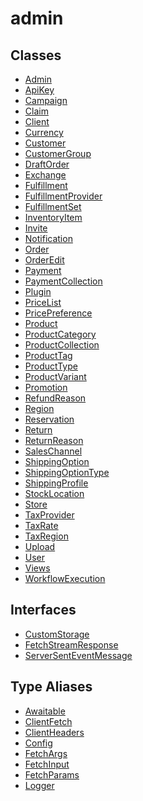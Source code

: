 
# admin

## Classes

- [Admin](../../admin/classes/js_sdk.admin.Admin/page.mdx)
- [ApiKey](../../admin/classes/js_sdk.admin.ApiKey/page.mdx)
- [Campaign](../../admin/classes/js_sdk.admin.Campaign/page.mdx)
- [Claim](../../admin/classes/js_sdk.admin.Claim/page.mdx)
- [Client](../../admin/classes/js_sdk.admin.Client/page.mdx)
- [Currency](../../admin/classes/js_sdk.admin.Currency/page.mdx)
- [Customer](../../admin/classes/js_sdk.admin.Customer/page.mdx)
- [CustomerGroup](../../admin/classes/js_sdk.admin.CustomerGroup/page.mdx)
- [DraftOrder](../../admin/classes/js_sdk.admin.DraftOrder/page.mdx)
- [Exchange](../../admin/classes/js_sdk.admin.Exchange/page.mdx)
- [Fulfillment](../../admin/classes/js_sdk.admin.Fulfillment/page.mdx)
- [FulfillmentProvider](../../admin/classes/js_sdk.admin.FulfillmentProvider/page.mdx)
- [FulfillmentSet](../../admin/classes/js_sdk.admin.FulfillmentSet/page.mdx)
- [InventoryItem](../../admin/classes/js_sdk.admin.InventoryItem/page.mdx)
- [Invite](../../admin/classes/js_sdk.admin.Invite/page.mdx)
- [Notification](../../admin/classes/js_sdk.admin.Notification/page.mdx)
- [Order](../../admin/classes/js_sdk.admin.Order/page.mdx)
- [OrderEdit](../../admin/classes/js_sdk.admin.OrderEdit/page.mdx)
- [Payment](../../admin/classes/js_sdk.admin.Payment/page.mdx)
- [PaymentCollection](../../admin/classes/js_sdk.admin.PaymentCollection/page.mdx)
- [Plugin](../../admin/classes/js_sdk.admin.Plugin/page.mdx)
- [PriceList](../../admin/classes/js_sdk.admin.PriceList/page.mdx)
- [PricePreference](../../admin/classes/js_sdk.admin.PricePreference/page.mdx)
- [Product](../../admin/classes/js_sdk.admin.Product/page.mdx)
- [ProductCategory](../../admin/classes/js_sdk.admin.ProductCategory/page.mdx)
- [ProductCollection](../../admin/classes/js_sdk.admin.ProductCollection/page.mdx)
- [ProductTag](../../admin/classes/js_sdk.admin.ProductTag/page.mdx)
- [ProductType](../../admin/classes/js_sdk.admin.ProductType/page.mdx)
- [ProductVariant](../../admin/classes/js_sdk.admin.ProductVariant/page.mdx)
- [Promotion](../../admin/classes/js_sdk.admin.Promotion/page.mdx)
- [RefundReason](../../admin/classes/js_sdk.admin.RefundReason/page.mdx)
- [Region](../../admin/classes/js_sdk.admin.Region/page.mdx)
- [Reservation](../../admin/classes/js_sdk.admin.Reservation/page.mdx)
- [Return](../../admin/classes/js_sdk.admin.Return/page.mdx)
- [ReturnReason](../../admin/classes/js_sdk.admin.ReturnReason/page.mdx)
- [SalesChannel](../../admin/classes/js_sdk.admin.SalesChannel/page.mdx)
- [ShippingOption](../../admin/classes/js_sdk.admin.ShippingOption/page.mdx)
- [ShippingOptionType](../../admin/classes/js_sdk.admin.ShippingOptionType/page.mdx)
- [ShippingProfile](../../admin/classes/js_sdk.admin.ShippingProfile/page.mdx)
- [StockLocation](../../admin/classes/js_sdk.admin.StockLocation/page.mdx)
- [Store](../../admin/classes/js_sdk.admin.Store/page.mdx)
- [TaxProvider](../../admin/classes/js_sdk.admin.TaxProvider/page.mdx)
- [TaxRate](../../admin/classes/js_sdk.admin.TaxRate/page.mdx)
- [TaxRegion](../../admin/classes/js_sdk.admin.TaxRegion/page.mdx)
- [Upload](../../admin/classes/js_sdk.admin.Upload/page.mdx)
- [User](../../admin/classes/js_sdk.admin.User/page.mdx)
- [Views](../../admin/classes/js_sdk.admin.Views/page.mdx)
- [WorkflowExecution](../../admin/classes/js_sdk.admin.WorkflowExecution/page.mdx)

## Interfaces

- [CustomStorage](../../admin/interfaces/js_sdk.admin.CustomStorage/page.mdx)
- [FetchStreamResponse](../../admin/interfaces/js_sdk.admin.FetchStreamResponse/page.mdx)
- [ServerSentEventMessage](../../admin/interfaces/js_sdk.admin.ServerSentEventMessage/page.mdx)

## Type Aliases

- [Awaitable](../../admin/types/js_sdk.admin.Awaitable/page.mdx)
- [ClientFetch](../../admin/types/js_sdk.admin.ClientFetch/page.mdx)
- [ClientHeaders](../../admin/types/js_sdk.admin.ClientHeaders/page.mdx)
- [Config](../../admin/types/js_sdk.admin.Config/page.mdx)
- [FetchArgs](../../admin/types/js_sdk.admin.FetchArgs/page.mdx)
- [FetchInput](../../admin/types/js_sdk.admin.FetchInput/page.mdx)
- [FetchParams](../../admin/types/js_sdk.admin.FetchParams/page.mdx)
- [Logger](../../admin/types/js_sdk.admin.Logger/page.mdx)
